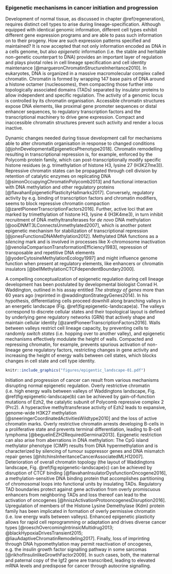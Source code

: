 ### Epigenetic mechanisms in cancer initiation and progression {#epigenetic}

Development of normal tissue, as discussed in chapter \@ref(regeneration), requires distinct cell types to arise during lineage-specification. Although equipped with identical genomic information, different cell types exhibit different gene expression programs and are able to pass such information on to their progeny. How are such expression patterns specified and maintained? It is now accepted that not only information encoded as DNA in a cells genome, but also *epigenetic* information (i.e. the stable and heritable non-genetic counterpart to DNA) provides an important layer of regulation and plays pivotal roles in cell lineage specification and cell identity maintenance [@margueronChromatinStructureInheritance2010]. In eukaryotes, DNA is organized in a massive macromolecular complex called chromatin. Chromatin is formed by wrapping 147 base pairs of DNA around a histone octamer (nucleosomes), then compacting those further into topologically associated domains (TADs) separated by insulator proteins to allow independent and specific regulation. The activity of a genomic locus is controlled by its chromatin organisation. Accessible chromatin structures expose DNA elements, like proximal gene promoter sequences or distal enhancer sequences, to regulatory transcription factors and the transcriptional machinery to drive gene expression. Compact and inaccessible chromatin structures prevent such activity and render a locus inactive. 

Dynamic changes needed during tissue development call for mechanisms able to alter chromatin organisation in response to changed conditions [@johnDevelopmentalEpigeneticsPhenotype2018]. Chromatin remodelling resulting in transcriptional repression is, for example, enforced by the Polycomb protein family, which can post-transcriptionally modify specific histone residues (e.g. trimethylation of histone H3, lysine 27 (H3K27me3)). Repressive chromatin states can be propagated through cell division by retention of catalytic enzymes on replicating DNA [@simonOccupyingChromatinPolycomb2013] and functional interaction with DNA methylation and other regulatory proteins [@flavahanEpigeneticPlasticityHallmarks2017]. Conversely, regulatory activity by e.g. binding of transcription factors and chromatin modifiers, seems to block repressive chromatin compaction [@zaretPioneerTranscriptionFactors2016]. Further, active loci that are marked by trimethylation of histone H3, lysine 4 (H3K4me3), in turn inhibit recruitment of DNA methyltransferases for *de novo* DNA methylation [@ooiDNMT3LConnectsUnmethylated2007], which is another potent epigenetic mechanism for stabilization of transcriptional repression [@jonesFunctionsDNAMethylation2012]. Methylated DNA functions as a *silencing* mark and is involved in processes like X-chromosome inactivation [@venoliaComparisonTransformationEfficiency1983], repression of transposable and repetitive DNA elements [@yoderCytosineMethylationEcology1997] and might influence genome function when present at regulatory elements, like enhancers or chromatin insulators [@bellMethylationCTCFdependentBoundary2000]. 

A compelling conceptualization of epigenetic regulation during cell lineage development has been postulated by developmental biologist Conrad H. Waddington, outlined in his assay entitled *The strategy of genes* more than 60 years ago (reprinted in @waddingtonStrategyGenes2014). In his hypothesis, differentiating cells proceed downhill along branching valleys in an energetic landscape (Fig. \@ref(fig:epigenetic-landscape)a). The valleys correspond to discrete cellular states and their topological layout is defined by underlying gene regulatory networks (GRN) that actively shape and maintain cellular identity [@zaretPioneerTranscriptionFactors2016]. Walls between valleys restrict cell lineage capacity, by preventing cells to randomly *switch states* (i.e. hopping over to another valley), and epigenetic mechanisms effectively modulate the height of walls. Compacted and repressing chromatin, for example, prevents spurious activation of non-lineage gene regulatory factors, restricting changes in gene activity and increasing the height of energy walls between cell states, which blocks changes in cell state and cell type identity. 

```r

knitr::include_graphics("figures/epigentic_landscape-01.pdf")
```

Initiation and progression of cancer can result from various mechanisms disrupting normal epigenetic regulation. Overly restrictive chromatin (i.e. high energy walls between valleys of Waddingtons landscape, Fig. \@ref(fig:epigenetic-landscape)b) can be achieved by gain-of-function mutations of Ezh2, the catalytic subunit of Polycomb repressive complex 2 (Prc2). A hyperactive methyltransferase activity of Ezh2 leads to expansive, genome-wide H3K27 methylation [@sneeringerCoordinatedActivitiesWildtype2010] and the loss of active chromatin marks. Overly restrictive chromatin arrests developing B-cells in a proliferative state and prevents terminal differentiation, leading to B-cell lymphoma [@beguelinEZH2RequiredGerminal2013]. Epigenetic restriction can also arise from aberrations in DNA methylation: The CpG island methylator phenotype (CIMP) results from DNA hypermethylation and is characterized by silencing of tumour suppressor genes and DNA mismatch repair genes [@hitchinsInheritanceCancerAssociatedMLH12007]. Deterioration of overall chromatin topology (the layout of Waddingtons landscape, Fig. \@ref(fig:epigenetic-landscape)c) can be achieved by disruption of CTCF binding [@flavahanInsulatorDysfunctionOncogene2016], a methylation-sensitive DNA binding protein that accomplishes partitioning of chromosomal loops into functional units by insulating TADs. Regulatory TAD boundaries protect against gene activation from overly promiscuous enhancers from neighboring TADs and loss thereof can lead to the activation of oncogenes [@hniszActivationProtooncogenesDisruption2016]. Upregulation of members of the Histone Lysine Demethylase (Kdm) protein family has been implicated in formation of overly permissive chromatin (i.e. low energy walls between valleys). Enhanced epigenetic plasticity allows for rapid cell reprogramming or adaptation and drives diverse cancer types [@roeschOvercomingIntrinsicMultidrug2013; @blackHypoxiaDrivesTransient2015; @liauAdaptiveChromatinRemodeling2017]. Finally, loss of imprinting through DNA hypomethylation may permit reactivation of oncogenes, e.g. the insulin growth factor signalling pathway in some sarcomas [@rikhofInsulinlikeGrowthFactor2009]. In such cases, both, the maternal and paternal copy of the Igf2 gene are transcribed, leading to elevated mRNA levels and predispose for cancer through autocrine signalling.
